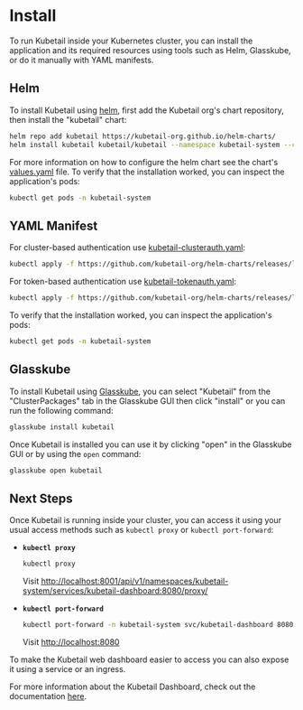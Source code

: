 # Install

To run Kubetail inside your Kubernetes cluster, you can install the application and its required resources using tools such as Helm, Glasskube, or do it manually with YAML manifests.

## Helm

To install Kubetail using [helm](https://helm.sh), first add the Kubetail org's chart repository, then install the "kubetail" chart:

```sh
helm repo add kubetail https://kubetail-org.github.io/helm-charts/
helm install kubetail kubetail/kubetail --namespace kubetail-system --create-namespace
```

For more information on how to configure the helm chart see the chart's [values.yaml](https://github.com/kubetail-org/helm-charts/blob/main/charts/kubetail/values.yaml) file. To verify that the installation worked, you can inspect the application's pods:

```sh
kubectl get pods -n kubetail-system
```

## YAML Manifest

For cluster-based authentication use [kubetail-clusterauth.yaml](https://github.com/kubetail-org/helm-charts/releases/latest/download/kubetail-clusterauth.yaml):

```sh
kubectl apply -f https://github.com/kubetail-org/helm-charts/releases/latest/download/kubetail-clusterauth.yaml
```

For token-based authentication use [kubetail-tokenauth.yaml](https://github.com/kubetail-org/helm-charts/releases/latest/download/kubetail-clusterauth.yaml):

```sh
kubectl apply -f https://github.com/kubetail-org/helm-charts/releases/latest/download/kubetail-tokenauth.yaml
```

To verify that the installation worked, you can inspect the application's pods:

```sh
kubectl get pods -n kubetail-system
```

## Glasskube

To install Kubetail using [Glasskube](https://glasskube.dev/), you can select "Kubetail" from the "ClusterPackages" tab in the Glasskube GUI then click "install" or you can run the following command:

```sh
glasskube install kubetail
```

Once Kubetail is installed you can use it by clicking "open" in the Glasskube GUI or by using the `open` command:

```sh
glasskube open kubetail
```

## Next Steps

Once Kubetail is running inside your cluster, you can access it using your usual access methods such as `kubectl proxy` or `kubectl port-forward`:

* **`kubectl proxy`**

  ```sh
  kubectl proxy
  ```

  Visit [http://localhost:8001/api/v1/namespaces/kubetail-system/services/kubetail-dashboard:8080/proxy/](http://localhost:8001/api/v1/namespaces/kubetail-system/services/kubetail-dashboard:8080/proxy/)


* **`kubectl port-forward`**

  ```sh
  kubectl port-forward -n kubetail-system svc/kubetail-dashboard 8080:8080
  ```

  Visit [http://localhost:8080](http://localhost:8080)

To make the Kubetail web dashboard easier to access you can also expose it using a service or an ingress.

For more information about the Kubetail Dashboard, check out the documentation [here](/docs/dashboard).
